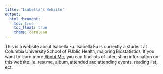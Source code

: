 ```yaml
---
title: "Isabella's Website"
output: 
  html_document:
    toc: true
    toc_float: true
    theme: cerulean
---
```


This is a website about Isabella Fu. Isabella Fu is currently a student at Columbia University School of PUblic Health, majoring Biostatistics. If you want to learn more [About Me](about.html), you can find lots of interesting information on this website: ie.  resume, album, attended and attending events, reading list, ect. 


